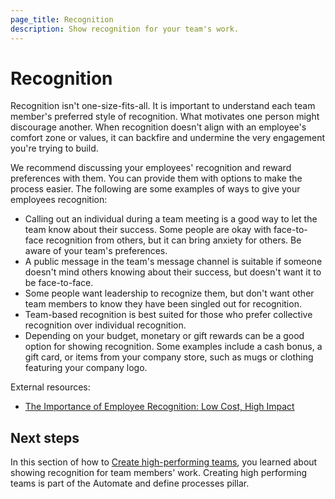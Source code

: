 ```yaml
---
page_title: Recognition
description: Show recognition for your team's work.
---
```


# Recognition

Recognition isn't one-size-fits-all. It is important to understand each team member's preferred style of recognition. What motivates one person might discourage another. When recognition doesn't align with an employee's comfort zone or values, it can backfire and undermine the very engagement you're trying to build.

We recommend discussing your employees' recognition and reward preferences with them. You can provide them with options to make the process easier. The following are some examples of ways to give your employees recognition:

- Calling out an individual during a team meeting is a good way to let the team know about their success. Some people are okay with face-to-face recognition from others, but it can bring anxiety for others. Be aware of your team's preferences.
- A public message in the team's message channel is suitable if someone doesn't mind others knowing about their success, but doesn't want it to be face-to-face.
- Some people want leadership to recognize them, but don't want other team members to know they have been singled out for recognition.
- Team-based recognition is best suited for those who prefer collective recognition over individual recognition.
- Depending on your budget, monetary or gift rewards can be a good option for showing recognition. Some examples include a cash bonus, a gift card, or items from your company store, such as mugs or clothing featuring your company logo.

External resources:

- [The Importance of Employee Recognition: Low Cost, High Impact](https://www.gallup.com/workplace/236441/employee-recognition-low-cost-high-impact.aspx)

## Next steps

In this section of how to [Create high-performing teams](/well-architected-framework/automate-and-define-processes/create-high-performing-teams/overview), you learned about showing recognition for team members' work. Creating high performing teams is part of the Automate and define processes pillar.
